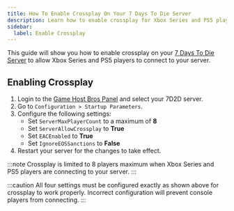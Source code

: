 ```yaml
---
title: How To Enable Crossplay On Your 7 Days To Die Server
description: Learn how to enable crossplay for Xbox Series and PS5 players on your 7 Days To Die server
sidebar:
  label: Enable Crossplay
---
```


This guide will show you how to enable crossplay on your [7 Days To Die Server](https://www.gamehostbros.com/7-days-to-die-server-hosting/) to allow Xbox Series and PS5 players to connect to your server.

## Enabling Crossplay

<Steps>

1. Login to the [Game Host Bros Panel](https://panel.gamehostbros.com/) and select your 7D2D server.
2. Go to `Configuration > Startup Parameters`.
3. Configure the following settings:
   - Set `ServerMaxPlayerCount` to a maximum of **8**
   - Set `ServerAllowCrossplay` to **True**
   - Set `EACEnabled` to **True**
   - Set `IgnoreEOSSanctions` to **False**
4. Restart your server for the changes to take effect.
</Steps>

:::note
Crossplay is limited to 8 players maximum when Xbox Series and PS5 players are connecting to your server.
:::

:::caution
All four settings must be configured exactly as shown above for crossplay to work properly. Incorrect configuration will prevent console players from connecting.
:::